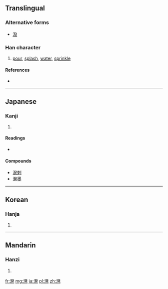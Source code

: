 ==Translingual==
===Alternative forms===
* [[潑]]

===Han character===
{{Han char|rn=85|rad=水|as=09|sn=12|four=|canj=水弓人心 (ENOP)}}

# [[pour]], [[splash]], [[water]], [[sprinkle]]

====References====
* {{Han ref|kx=0639.111|hdz=31691.061|uh=6E8C|ud=28300}}

----

==Japanese==

===Kanji===
{{ja-kanji|grade=|rs=水09}}

# {{defn|lang=ja|sort=水09}}

====Readings====
* {{ja-readings|on=[[はつ]] (hatsu)|kun=[[もる]] (moru), [[とびちる]] (tobichiru), [[そそぐ]] (sosogu)}}

====Compounds====
* [[溌剌]]
* [[溌墨]]

----

==Korean==

===Hanja===
{{ko-hanja|hangeul=발|eumhun=|rv=bal|mr=pal|y=pal}}

# {{defn|lang=ko|sort=水09}}

----

==Mandarin==

===Hanzi===
{{cmn-hanzi|pin=[[liǎn]] ([[lian3]]), [[nián]] ([[nian2]]), [[pō]] ([[po1]])|wg=lien<sup>3</sup>, nien<sup>2</sup>, p'o<sup>1</sup>}}

# {{defn|lang=cmn|sort=水09}}

[[fr:溌]]
[[mg:溌]]
[[ja:溌]]
[[pl:溌]]
[[zh:溌]]